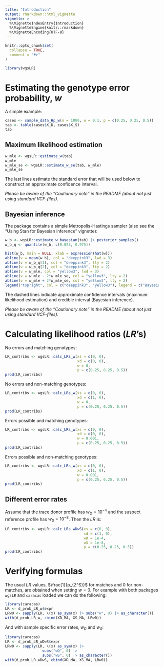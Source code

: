 ```yaml
---
title: "Introduction"
output: rmarkdown::html_vignette
vignette: >
  %\VignetteIndexEntry{Introduction}
  %\VignetteEngine{knitr::rmarkdown}
  %\VignetteEncoding{UTF-8}
---
```


```r
knitr::opts_chunk$set(
  collapse = TRUE,
  comment = "#>"
)
```

```r
library(wgsLR)
```

# Estimating the genotype error probability, $w$

A simple example:

```r
cases <- sample_data_Hp_w(n = 1000, w = 0.1, p = c(0.25, 0.25, 0.5))
tab <- table(cases$X_D, cases$X_S)
tab
```

## Maximum likelihood estimation

```r
w_mle <- wgsLR::estimate_w(tab)
w_mle
w_mle_se <- wgsLR::estimate_w_se(tab, w_mle)
w_mle_se
```

The last lines estimate the standard error that will be used below to construct an approximate confidence interval.

*Please be aware of the "Cautionary note" in the README (about not just using standard VCF-files).*

## Bayesian inference

The package contains a simple Metropolis-Hastings sampler (also see the "Using Stan for Bayesian inference" vignette):

```r
w_b <- wgsLR::estimate_w_bayesian(tab) |> posterior_samples()
w_b_q <- quantile(w_b, c(0.025, 0.975))
```

```r
hist(w_b, main = NULL, xlab = expression(hat(w)))
abline(v = mean(w_b), col = "deeppink3", lwd = 3)
abline(v = w_b_q[1], col = "deeppink3", lty = 2)
abline(v = w_b_q[2], col = "deeppink3", lty = 2)
abline(v = w_mle, col = "yellow3", lwd = 3)
abline(v = w_mle - 2*w_mle_se, col = "yellow3", lty = 2)
abline(v = w_mle + 2*w_mle_se, col = "yellow3", lty = 2)
legend("topright", col = c("deeppink3", "yellow3"), legend = c("Bayesian", "MLE"), lty = 1, lwd = 2)
```

The dashed lines indicate approximate confidence intervals (maximum likelihood estimation) and 
credible interval (Bayesian inference).

*Please be aware of the "Cautionary note" in the README (about not just using standard VCF-files).*

# Calculating likelihood ratios ($LR$'s)


No errors and matching genotypes:

```r
LR_contribs <- wgsLR::calc_LRs_w(xs = c(0, 0), 
                                 xd = c(0, 0), 
                                 w = 0, 
                                 p = c(0.25, 0.25, 0.5))
prod(LR_contribs)
```

No errors and non-matching genotypes:

```r
LR_contribs <- wgsLR::calc_LRs_w(xs = c(0, 0), 
                                 xd = c(1, 0), 
                                 w = 0, 
                                 p = c(0.25, 0.25, 0.5))
prod(LR_contribs)
```


Errors possible and matching genotypes:

```r
LR_contribs <- wgsLR::calc_LRs_w(xs = c(0, 0), 
                                 xd = c(0, 0), 
                                 w = 0.001, 
                                 p = c(0.25, 0.25, 0.5))
prod(LR_contribs)
```

Errors possible and non-matching genotypes:

```r
LR_contribs <- wgsLR::calc_LRs_w(xs = c(0, 0), 
                                 xd = c(1, 0), 
                                 w = 0.001, 
                                 p = c(0.25, 0.25, 0.5))
prod(LR_contribs)
```

## Different error rates

Assume that the trace donor profile has $w_D = 10^{-4}$ and 
the suspect reference profile has $w_S = 10^{-8}$. Then 
the $LR$ is:

```r
LR_contribs <- wgsLR::calc_LRs_wDwS(xs = c(0, 0), 
                                    xd = c(1, 0), 
                                    wD = 1e-4, 
                                    wS = 1e-8,
                                    p = c(0.25, 0.25, 0.5))
prod(LR_contribs)
```

# Verifying formulas

The usual $LR$ values, $\frac{1}{p_{Z^S}}$ for matches and $0$ for non-matches, 
are obtained when setting $w = 0$.
For example with both packages `wgsLR` and `caracas` loaded we can do the following:

```r
library(caracas)
LR <- d_prob_LR_w$expr
LRw0 <- sapply(LR, \(x) as_sym(x) |> subs("w", 0) |> as_character())
with(d_prob_LR_w, cbind(XD_MA, XS_MA, LRw0))
```


And with sample specific error rates, $w_D$ and $w_S$:

```r
library(caracas)
LR <- d_prob_LR_wDwS$expr
LRw0 <- sapply(LR, \(x) as_sym(x) |> 
                 subs("wD", 0) |> 
                 subs("wS", 0) |> as_character())
with(d_prob_LR_wDwS, cbind(XD_MA, XS_MA, LRw0))
```
